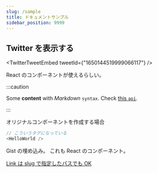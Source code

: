 ```yaml
---
slug: /sample
title: ドキュメントサンプル
sidebar_position: 9999
---
```



## Twitter を表示する

<TwitterTweetEmbed tweetId={"1650144519999066117"} />

React のコンポーネントが使えるらしい。

:::caution

Some **content** with _Markdown_ `syntax`. Check [this `api`](#).

:::

オリジナルコンポーネントを作成する場合

<HelloWorld />

```javascript
// こういうタグになっている
<HelloWorld />
```

<Gist id="99dd53485029bf20bdb91152e7bc6be8" file="list_test.py" />

Gist の埋め込み。
これも React のコンポーネント。

[Link は slug で指定したパスでも OK](/blog)
